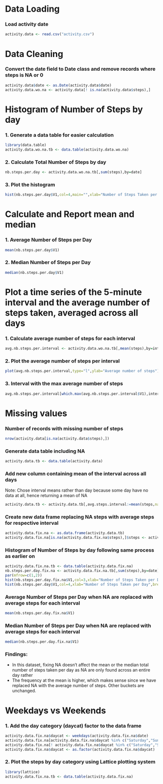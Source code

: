 # Data Loading
### Load activity date
```r
activity.data <- read.csv("activity.csv")
```

# Data Cleaning
### Convert the date field to Date class and remove records where steps is NA or 0
```r
activity.data$date <- as.Date(activity.data$date)
activity.data.wo.na <- activity.data[! is.na(activity.data$steps),]
```

# Histogram of Number of Steps by day
### 1. Generate a data table for easier calculation
```r
library(data.table)
activity.data.wo.na.tb <- data.table(activity.data.wo.na)
```
### 2. Calculate Total Number of Steps by day
```r
nb.steps.per.day <- activity.data.wo.na.tb[,sum(steps),by=date]
```
### 3. Plot the histogram
```r
hist(nb.steps.per.day$V1,col=4,main="",xlab="Number of Steps Taken per Day",breaks=25)
```

# Calculate and Report mean and median
### 1. Average Number of Steps per Day
```r
mean(nb.steps.per.day$V1)
```
### 2. Median Number of Steps per Day
```r
median(nb.steps.per.day$V1)
```

# Plot a time series of the 5-minute interval and the average number of steps taken, averaged across all days
### 1. Calculate average number of steps for each interval
```r
avg.nb.steps.per.interval <- activity.data.wo.na.tb[,mean(steps),by=interval]
```
### 2. Plot the average number of steps per interval
```r
plot(avg.nb.steps.per.interval,type="l",ylab="Average number of steps")
```
### 3. Interval with the max average number of steps
```r
avg.nb.steps.per.interval[which.max(avg.nb.steps.per.interval$V1),interval]
```

# Missing values
### Number of records with missing number of steps
```r
nrow(activity.data[is.na(activity.data$steps),])
```
### Generate data table including NA
```r
activity.data.tb <- data.table(activity.data)
```
### Add new column containing mean of the interval across all days
Note: Chose interval means rather than day because some day have no data at all, hence returning a mean of NA
```r
activity.data.tb <- activity.data.tb[,avg.steps.interval:=mean(steps,na.rm=TRUE),by=interval]
```
### Create new data frame replacing NA steps with average steps for respective interval
```r
activity.data.fix.na <- as.data.frame(activity.data.tb)
activity.data.fix.na[is.na(activity.data.fix.na$steps),]$steps <- activity.data.fix.na[is.na(activity.data.fix.na$steps),]$avg.steps.interval
```
### Histogram of Number of Steps by day following same process as earlier on
```r
activity.data.fix.na.tb <- data.table(activity.data.fix.na)
nb.steps.per.day.fix.na <- activity.data.fix.na.tb[,sum(steps),by=date]
par(mfrow=c(1,2))
hist(nb.steps.per.day.fix.na$V1,col=3,xlab="Number of Steps Taken per Day",breaks=25,main="With NA replaced",ylim=c(0,20),xlim=c(0,25000))
hist(nb.steps.per.day$V1,col=4,xlab="Number of Steps Taken per Day",breaks=25,main="Excluding NA",ylim=c(0,20),xlim=c(0,25000))
```
### Average Number of Steps per Day when NA are replaced with average steps for each interval
```r
mean(nb.steps.per.day.fix.na$V1)
```
### Median Number of Steps per Day when NA are replaced with average steps for each interval
```r
median(nb.steps.per.day.fix.na$V1)
```
### Findings: 
* In this dataset, fixing NA doesn't affect the mean or the median total number of steps taken per day as NA are only found across an entire day rather
* The frequency at the mean is higher, which makes sense since we have replaced NA with the average number of steps. Other buckets are unchanged.

# Weekdays vs Weekends
### 1. Add the day category (daycat) factor to the data frame
```r
activity.data.fix.na$daycat <- weekdays(activity.data.fix.na$date)
activity.data.fix.na[activity.data.fix.na$daycat %in% c("Saturday","Sunday"),]$daycat <- "weekend"
activity.data.fix.na[! activity.data.fix.na$daycat %in% c("Saturday","Sunday"),]$daycat <- "weekday"
activity.data.fix.na$daycat <- as.factor(activity.data.fix.na$daycat)
```
### 2. Plot the steps by day category using Lattice plotting system
```r
library(lattice)
activity.data.fix.na.tb <- data.table(activity.data.fix.na)
```